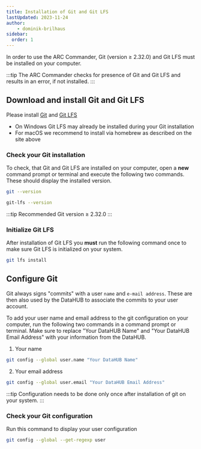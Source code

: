 ```yaml
---
title: Installation of Git and Git LFS
lastUpdated: 2023-11-24
author:
    - dominik-brilhaus
sidebar:
  order: 1
---
```


In order to use the ARC Commander, Git (version ≥ 2.32.0) and Git LFS must be installed on your computer.

:::tip
The ARC Commander checks for presence of Git and Git LFS and results in an error, if not installed.
:::

## Download and install Git and Git LFS

Please install <a href="https://git-scm.com/downloads" target="_blank">Git</a> and <a href="https://git-lfs.github.com/" target="_blank">Git LFS</a>

- On Windows Git LFS may already be installed during your Git installation
- For macOS we recommend to install via homebrew as described on the site above

### Check your Git installation

To check, that Git and Git LFS are installed on your computer, open a **new** command prompt or terminal and execute the following two commands. These should display the installed version.

```bash
git --version
```

```bash
git-lfs --version
```

:::tip
Recommended Git version ≥ 2.32.0
:::

### Initialize Git LFS

After installation of Git LFS you **must** run the following command once to make sure Git LFS is initialized on your system.

```bash
git lfs install
```

## Configure Git

Git always signs "commits" with a user `name` and `e-mail address`. These are then also used by the DataHUB to associate the commits to your user account.

To add your user name and email address to the git configuration on your computer, run the following two commands in a command prompt or terminal. Make sure to replace "Your DataHUB Name" and "Your DataHUB Email Address" with your information from the DataHUB.

1. Your name

```bash
git config --global user.name "Your DataHUB Name"
```

2. Your email address

```bash
git config --global user.email "Your DataHUB Email Address"
```

:::tip
Configuration needs to be done only once after installation of git on your system.
:::

### Check your Git configuration

Run this command to display your user configuration

```bash
git config --global --get-regexp user
```
